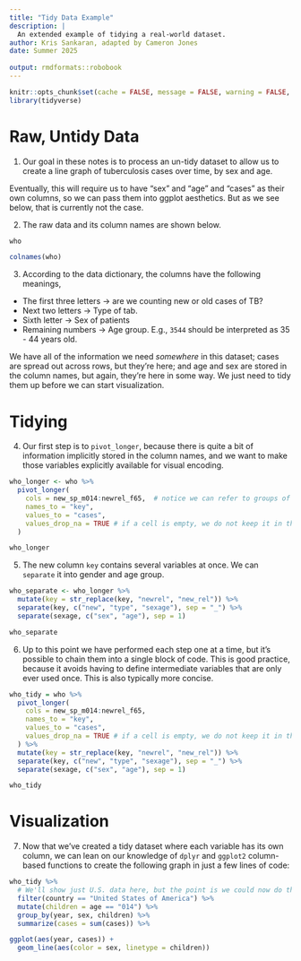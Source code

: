 ```yaml
---
title: "Tidy Data Example"
description: |
  An extended example of tidying a real-world dataset.
author: Kris Sankaran, adapted by Cameron Jones
date: Summer 2025
  
output: rmdformats::robobook
---
```



```r
knitr::opts_chunk$set(cache = FALSE, message = FALSE, warning = FALSE, echo = TRUE)
library(tidyverse)
```

# Raw, Untidy Data

1. Our goal in these notes is to process an un-tidy dataset to allow us to create a line graph of tuberculosis cases over time, by sex and age.

Eventually, this will require us to have "sex" and "age" and "cases" as their own columns, so we can pass them into ggplot aesthetics. But as we see below, that is currently not the case.

2. The raw data and its column names are shown below.

```r
who
```

```r
colnames(who)
```

3. According to the data dictionary, the columns have the following meanings,

* The first three letters -> are we counting new or old cases of TB?
* Next two letters -> Type of tab.
* Sixth letter -> Sex of patients
* Remaining numbers -> Age group. E.g., `3544` should be interpreted as 35 - 44
years old.

We have all of the information we need *somewhere* in this dataset; cases are spread out across rows, but they're here; and age and sex are stored in the column names, but again, they're here in some way. We just need to tidy them up before we can start visualization.

# Tidying

4. Our first step is to `pivot_longer`, because there is quite a bit of information
implicitly stored in the column names, and we want to make those variables
explicitly available for visual encoding.

```r
who_longer <- who %>% 
  pivot_longer(
    cols = new_sp_m014:newrel_f65,  # notice we can refer to groups of columns without naming each one
    names_to = "key", 
    values_to = "cases", 
    values_drop_na = TRUE # if a cell is empty, we do not keep it in the tidy version
  )

who_longer
```

5. The new column `key` contains several variables at once. We can `separate` it
into gender and age group.

```r
who_separate <- who_longer %>% 
  mutate(key = str_replace(key, "newrel", "new_rel")) %>%
  separate(key, c("new", "type", "sexage"), sep = "_") %>%
  separate(sexage, c("sex", "age"), sep = 1)

who_separate
```

6. Up to this point we have performed each step one at a time, but it’s possible to chain them into a single block of code. This is good practice, because it avoids having to define intermediate variables that are only ever used once. This is also typically more concise.

```r
who_tidy = who %>%
  pivot_longer(
    cols = new_sp_m014:newrel_f65, 
    names_to = "key", 
    values_to = "cases", 
    values_drop_na = TRUE # if a cell is empty, we do not keep it in the tidy version
  ) %>%
  mutate(key = str_replace(key, "newrel", "new_rel")) %>%
  separate(key, c("new", "type", "sexage"), sep = "_") %>%
  separate(sexage, c("sex", "age"), sep = 1)

who_tidy
```

# Visualization

7. Now that we've created a tidy dataset where each variable has its own column, we can lean on our knowledge of `dplyr` and `ggplot2` column-based functions to create the following graph in just a few lines of code:  

```r
who_tidy %>% 
  # We'll show just U.S. data here, but the point is we could now do this for any country with our tidy dataset!
  filter(country == "United States of America") %>% 
  mutate(children = age == "014") %>%
  group_by(year, sex, children) %>% 
  summarize(cases = sum(cases)) %>% 

ggplot(aes(year, cases)) +
  geom_line(aes(color = sex, linetype = children))
```

